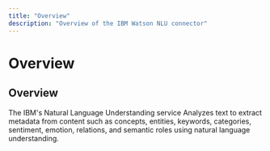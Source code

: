 ```yaml
---
title: "Overview"
description: "Overview of the IBM Watson NLU connector"
---
```


# Overview

## Overview

The IBM's Natural Language Understanding service Analyzes text to extract metadata from content such as concepts, entities, keywords, categories, sentiment, emotion, relations, and semantic roles using natural language understanding.
